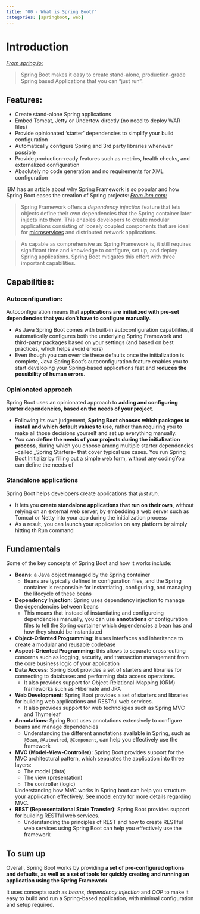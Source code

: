 ```yaml
---
title: "00 - What is Spring Boot?"
categories: [springboot, web]
---
```

# Introduction

_[From spring.io:](https://spring.io/projects/spring-boot)_

> Spring Boot makes it easy to create stand-alone, production-grade Spring based Applications that you can "just run".

## Features:

* Create stand-alone Spring applications
* Embed Tomcat, Jetty or Undertow directly (no need to deploy WAR files)
* Provide opinionated 'starter' dependencies to simplify your build configuration
* Automatically configure Spring and 3rd party libraries whenever possible
* Provide production-ready features such as metrics, health checks, and externalized configuration
* Absolutely no code generation and no requirements for XML configuration

IBM has an article about why Spring Framework is so popular and how Spring Boot eases the creation of Spring projects:
[_From ibm.com:_](https://ibm.com/topics/java-spring-boot)

> Spring Framework offers a _dependency injection_ feature that lets objects define their own dependencies that the Spring container later injects into them. This enables developers to create modular applications consisting of loosely coupled components that are ideal for [microservices](https://www.ibm.com/topics/microservices) and distributed network applications.

> As capable as comprehensive as Spring Framework is, it still requires significant time and knowledge to configure, set up, and deploy Spring applications. Spring Boot mitigates this effort with three important capabilities.

## Capabilities:

### Autoconfiguration:

Autoconfiguration means that **applications are initialized with pre-set dependencies that you don't have to configure manually**.

* As Java Spring Boot comes with built-in autoconfiguration capabilities, it automatically configures both the underlying Spring Framework and third-party packages based on your settings (and based on best practices, which helps avoid errors)
* Even though you can override these defaults once the initialization is complete, Java Spring Boot's autoconfiguration feature enables you to start developing your Spring-based applications fast and **reduces the possibility of human errors**.

### Opinionated approach

Spring Boot uses an opinionated approach to **adding and configuring starter dependencies, based on the needs of your project**.

* Following its own judgement, **Spring Boot chooses which packages to install and which default values to use**, rather than requiring you to make all those decisions yourself and set up everything manually.
* You can **define the needs of your projects during the initialization process**, during which you choose among multiple starter dependencies --called _Spring Starters-- that cover typical use cases. You run Spring Boot Initializr by filling out a simple web form, without any codingYou can define the needs of 

### Standalone applications

Spring Boot helps developers create applications that _just run_.

* It lets you **create standalone applications that run on their own**, without relying on an external web server, by embedding a web server such as Tomcat or Netty into your app during the initialization process
* As a result, you can launch your application on any platform by simply hitting th Run command

## Fundamentals
Some of the key concepts of Spring Boot and how it works include:

- **Beans**: a Java object managed by the Spring container
    - Beans are typically defined in configuration files, and the Spring container is responsible for instantiating, configuring, and managing the lifecycle of these beans
- **Dependency Injection**: Spring uses dependency injection to manage the dependencies between beans
    - This means that instead of instantiating and configureing dependencies manually, you can use **annotations** or configuration files to tell the Spring container which dependencies a bean has and how they should be instantiated
- **Object-Oriented Programming**: it uses interfaces and inheritance to create a modular and reusable codebase
- **Aspect-Oriented Programming**: this allows to separate cross-cutting concerns such as logging, security, and transaction management from the core business logic of your application
- **Data Access**: Spring Boot provides a set of starters and libraries for connecting to databases and performing data access operations.
    - It also provides support for Object-Relational-Mapping (ORM) frameworks such as Hibernate and JPA
- **Web Development**: Spring Boot provides a set of starters and libraries for building web applications and RESTful web services.
    - It also provides support for web technoligies such as Spring MVC and Thymeleaf
- **Annotations**: Spring Boot uses annotations extensively to configure beans and manage dependencies
    - Understanding the different annotations available in Spring, such as `@Bean`, `@Autowired`, `@Component`, can help you effectively use the framework
- **MVC (Model-View-Controller)**: Spring Boot provides support for the MVC architectural pattern, which separates the application into three layers:
    - The model (data)
    - The view (presentation)
    - The controller (logic)

    Understanding how MVC works in Spring boot can help you structure your appliication effectively. See [model entry](../../Concepts/what-is-a-model.qmd) for more details regarding MVC.
- **REST (Representational State Transfer)**: Spring Boot provides support for building RESTful web services.
    - Understanding the principles of REST and how to create RESTful web services using Spring Boot can help you effectively use the framework

:::{.callout-note}
## To sum up
Overall, Spring Boot works by providing **a set of pre-configured options and defaults, as well as a set of tools for quickly creating and running an application using the Spring Framework**.

It uses concepts such as _beans_, _dependency injection_ and _OOP_ to make it easy to build and run a Spring-based application, with minimal configuration and setup required.
:::
